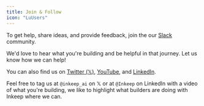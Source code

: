 ```yaml
---
title: Join & Follow
icon: "LuUsers"
---
```


To get help, share ideas, and provide feedback, join the our [Slack](https://inkeep-ai.slack.com/ssb/redirect) community.

We'd love to hear what you're building and be helpful in that journey. Let us know how we can help! 

You can also find us on [Twitter (𝕏)](https://x.com/inkeep_ai), [YouTube](https://www.youtube.com/@inkeep-ai), and [LinkedIn](https://www.linkedin.com/company/inkeep). 

Feel free to tag us at `@inkeep_ai` on 𝕏 or at `@Inkeep` on LinkedIn with a video of what you're building, we like to highlight what builders are doing with Inkeep where we can.